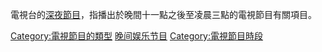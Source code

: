 電視台的[[深夜節目|深夜節目]]，指播出於晚間十一點之後至凌晨三點的電視節目有關項目。

[[Category:電視節目的類型|Category:電視節目的類型]]
[[Category:晚间娱乐节目|]]
[[Category:電視節目時段|Category:電視節目時段]]